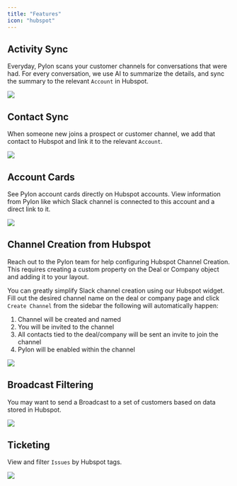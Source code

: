 ```yaml
---
title: "Features"
icon: "hubspot"
---
```


## Activity Sync

Everyday, Pylon scans your customer channels for conversations that were had.
For every conversation, we use AI to summarize the details, and sync the summary
to the relevant `Account` in Hubspot.

<Frame>
  <img src="/images/hubspot-activity.png" />
</Frame>

## Contact Sync

When someone new joins a prospect or customer channel, we add that contact to
Hubspot and link it to the relevant `Account`.

<Frame>
  <img src="/images/hubspot-contact.png" />
</Frame>

## Account Cards 

See Pylon account cards directly on Hubspot accounts. View information from Pylon like which Slack channel
is connected to this account and a direct link to it.

<Frame>
  <img src="/images/hubspot-company-card.png" />
</Frame>

## Channel Creation from Hubspot


<Note>
Reach out to the Pylon team for help configuring Hubspot Channel Creation. This requires creating a custom property on the Deal or Company object and adding it to your layout.
</Note>

You can greatly simplify Slack channel creation using our Hubspot widget.
Fill out the desired channel name on the deal or company page and click `Create Channel` from the sidebar the
following will automatically happen:

1. Channel will be created and named
2. You will be invited to the channel
2. All contacts tied to the deal/company will be sent an invite to join the channel
3. Pylon will be enabled within the channel

<Frame>
  <img src="/images/hubspot-channel-creation.png" />
</Frame>

## Broadcast Filtering

You may want to send a Broadcast to a set of customers based on data stored in
Hubspot.

<Frame>
  <img src="/images/sfdc-broadcast.png" />
</Frame>

## Ticketing

View and filter `Issues` by Hubspot tags.

<Frame>
  <img src="/images/sfdc-ticketing.png" />
</Frame>

